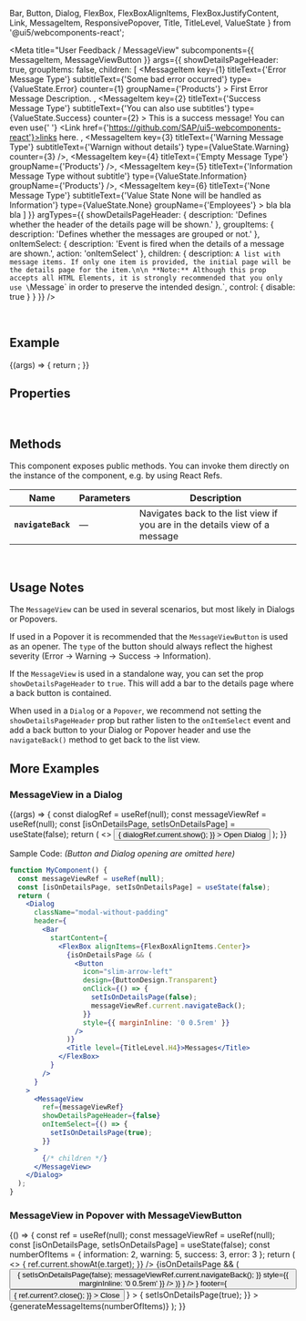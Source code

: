   Bar,
  Button,
  Dialog,
  FlexBox,
  FlexBoxAlignItems,
  FlexBoxJustifyContent,
  Link,
  MessageItem,
  ResponsivePopover,
  Title,
  TitleLevel,
  ValueState
} from '@ui5/webcomponents-react';

<Meta
  title="User Feedback / MessageView"
  subcomponents={{ MessageItem, MessageViewButton }}
  args={{
    showDetailsPageHeader: true,
    groupItems: false,
    children: [
      <MessageItem
        key={1}
        titleText={'Error Message Type'}
        subtitleText={'Some bad error occurred'}
        type={ValueState.Error}
        counter={1}
        groupName={'Products'}
      >
        First Error Message Description.
      </MessageItem>,
      <MessageItem
        key={2}
        titleText={'Success Message Type'}
        subtitleText={'You can also use subtitles'}
        type={ValueState.Success}
        counter={2}
      >
        This is a success message! You can even use{' '}
        <Link href={'https://github.com/SAP/ui5-webcomponents-react'}>links here</Link>.
      </MessageItem>,
      <MessageItem
        key={3}
        titleText={'Warning Message Type'}
        subtitleText={'Warnign without details'}
        type={ValueState.Warning}
        counter={3}
      />,
      <MessageItem key={4} titleText={'Empty Message Type'} groupName={'Products'} />,
      <MessageItem
        key={5}
        titleText={'Information Message Type without subtitle'}
        type={ValueState.Information}
        groupName={'Products'}
      />,
      <MessageItem
        key={6}
        titleText={'None Message Type'}
        subtitleText={'Value State None will be handled as Information'}
        type={ValueState.None}
        groupName={'Employees'}
      >
        bla bla bla
      </MessageItem>
    ]
  }}
  argTypes={{
    showDetailsPageHeader: { description: 'Defines whether the header of the details page will be shown.' },
    groupItems: { description: 'Defines whether the messages are grouped or not.' },
    onItemSelect: { description: 'Event is fired when the details of a message are shown.', action: 'onItemSelect' },
    children: {
      description: `A list with message items. If only one item is provided, the initial page will be the details page for the item.\n\n
**Note:** Although this prop accepts all HTML Elements, it is strongly recommended that you only use \`Message\` in order to preserve the intended design.`,
      control: { disable: true }
    }
  }}
/>

<DocsHeader />

<br />

## Example

<Canvas>
  <Story name="Default">
    {(args) => {
      return <MessageView {...args} />;
    }}
  </Story>
</Canvas>

## Properties

<ArgsTableWithNote story="Default" />

<br />

## Methods

This component exposes public methods. You can invoke them directly on the instance of the component, e.g. by using React Refs.

| Name               | Parameters | Description                                                                 |
| ------------------ | ---------- | --------------------------------------------------------------------------- |
| **`navigateBack`** | —          | Navigates back to the list view if you are in the details view of a message |

<br />

## Usage Notes

The `MessageView` can be used in several scenarios, but most likely in Dialogs or Popovers.

If used in a Popover it is recommended that the `MessageViewButton` is used as an opener.
The `type` of the button should always reflect the highest severity (Error -> Warning -> Success -> Information).

If the `MessageView` is used in a standalone way, you can set the prop `showDetailsPageHeader` to `true`.
This will add a bar to the details page where a back button is contained.

When used in a `Dialog` or a `Popover`, we recommend not setting the `showDetailsPageHeader` prop but rather listen
to the `onItemSelect` event and add a back button to your Dialog or Popover header and use the `navigateBack()` method
to get back to the list view.

## More Examples

### MessageView in a Dialog

<Canvas>
  <Story name="Message View in Dialog">
    {(args) => {
      const dialogRef = useRef(null);
      const messageViewRef = useRef(null);
      const [isOnDetailsPage, setIsOnDetailsPage] = useState(false);
      return (
        <>
          <Button
            onClick={() => {
              dialogRef.current.show();
            }}
          >
            Open Dialog
          </Button>
          <Dialog
            ref={dialogRef}
            style={{ width: '400px' }}
            className="contentPartNoPadding headerPartNoPadding"
            header={
              <Bar
                startContent={
                  <FlexBox alignItems={FlexBoxAlignItems.Center}>
                    {isOnDetailsPage && (
                      <Button
                        icon="slim-arrow-left"
                        design={ButtonDesign.Transparent}
                        onClick={() => {
                          setIsOnDetailsPage(false);
                          messageViewRef.current.navigateBack();
                        }}
                        style={{ marginInline: '0 0.5rem' }}
                      />
                    )}
                    <Title level={TitleLevel.H4}>Messages</Title>
                  </FlexBox>
                }
              />
            }
            footer={
              <FlexBox
                alignItems={FlexBoxAlignItems.Center}
                justifyContent={FlexBoxJustifyContent.End}
                style={{
                  width: '100%',
                  boxSizing: 'border-box'
                }}
              >
                <Button
                  design={ButtonDesign.Transparent}
                  onClick={() => {
                    dialogRef.current?.close();
                  }}
                >
                  Close
                </Button>
              </FlexBox>
            }
          >
            <MessageView
              ref={messageViewRef}
              {...args}
              showDetailsPageHeader={false}
              onItemSelect={() => {
                setIsOnDetailsPage(true);
              }}
            />
          </Dialog>
        </>
      );
    }}
  </Story>
</Canvas>

Sample Code: _(Button and Dialog opening are omitted here)_

```jsx
function MyComponent() {
  const messageViewRef = useRef(null);
  const [isOnDetailsPage, setIsOnDetailsPage] = useState(false);
  return (
    <Dialog
      className="modal-without-padding"
      header={
        <Bar
          startContent={
            <FlexBox alignItems={FlexBoxAlignItems.Center}>
              {isOnDetailsPage && (
                <Button
                  icon="slim-arrow-left"
                  design={ButtonDesign.Transparent}
                  onClick={() => {
                    setIsOnDetailsPage(false);
                    messageViewRef.current.navigateBack();
                  }}
                  style={{ marginInline: '0 0.5rem' }}
                />
              )}
              <Title level={TitleLevel.H4}>Messages</Title>
            </FlexBox>
          }
        />
      }
    >
      <MessageView
        ref={messageViewRef}
        showDetailsPageHeader={false}
        onItemSelect={() => {
          setIsOnDetailsPage(true);
        }}
      >
        {/* children */}
      </MessageView>
    </Dialog>
  );
}
```

### MessageView in Popover with MessageViewButton

<Canvas>
  <Story name="with MessageViewButton">
    {() => {
      const ref = useRef(null);
      const messageViewRef = useRef(null);
      const [isOnDetailsPage, setIsOnDetailsPage] = useState(false);
      const numberOfItems = {
        information: 2,
        warning: 5,
        success: 3,
        error: 3
      };
      return (
        <>
          <MessageViewButton
            counter={3}
            type={ValueState.Error}
            onClick={(e) => {
              ref.current.showAt(e.target);
            }}
          />
          <ResponsivePopover
            ref={ref}
            headerText="Messages"
            className="contentPartNoPadding headerPartNoPadding"
            header={
              <Bar
                startContent={
                  <FlexBox alignItems={FlexBoxAlignItems.Center}>
                    {isOnDetailsPage && (
                      <Button
                        design={ButtonDesign.Transparent}
                        icon="slim-arrow-left"
                        onClick={() => {
                          setIsOnDetailsPage(false);
                          messageViewRef.current.navigateBack();
                        }}
                        style={{ marginInline: '0 0.5rem' }}
                      />
                    )}
                    <Title level={TitleLevel.H4}>Messages</Title>
                  </FlexBox>
                }
              />
            }
            footer={
              <FlexBox
                alignItems={FlexBoxAlignItems.Center}
                justifyContent={FlexBoxJustifyContent.End}
                style={{
                  paddingBlock: '0.25rem',
                  width: '100%',
                  boxSizing: 'border-box'
                }}
              >
                <Button
                  design={ButtonDesign.Transparent}
                  onClick={() => {
                    ref.current?.close();
                  }}
                >
                  Close
                </Button>
              </FlexBox>
            }
          >
            <MessageView
              ref={messageViewRef}
              showDetailsPageHeader={false}
              groupItems
              onItemSelect={() => {
                setIsOnDetailsPage(true);
              }}
            >
              {generateMessageItems(numberOfItems)}
            </MessageView>
          </ResponsivePopover>
        </>
      );
    }}
  </Story>
</Canvas>

<Footer />
